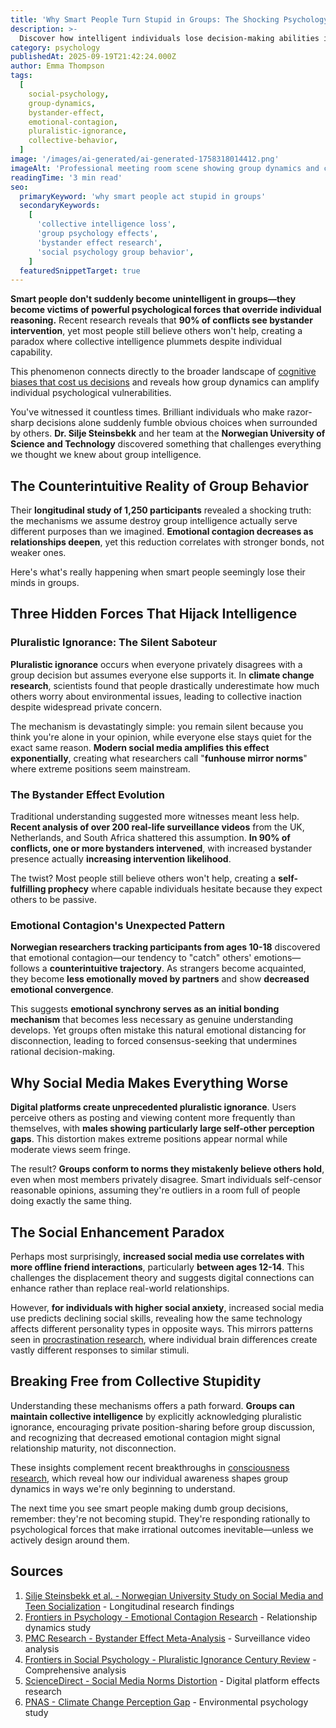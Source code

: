 ```yaml
---
title: 'Why Smart People Turn Stupid in Groups: The Shocking Psychology Behind Collective Intelligence Loss'
description: >-
  Discover how intelligent individuals lose decision-making abilities in group settings through groundbreaking social psychology research on bystander effects, emotional contagion, and pluralistic ignorance.
category: psychology
publishedAt: 2025-09-19T21:42:24.000Z
author: Emma Thompson
tags:
  [
    social-psychology,
    group-dynamics,
    bystander-effect,
    emotional-contagion,
    pluralistic-ignorance,
    collective-behavior,
  ]
image: '/images/ai-generated/ai-generated-1758318014412.png'
imageAlt: 'Professional meeting room scene showing group dynamics and collective behavior in psychology research documentation style'
readingTime: '3 min read'
seo:
  primaryKeyword: 'why smart people act stupid in groups'
  secondaryKeywords:
    [
      'collective intelligence loss',
      'group psychology effects',
      'bystander effect research',
      'social psychology group behavior',
    ]
  featuredSnippetTarget: true
---
```


**Smart people don't suddenly become unintelligent in groups—they become victims of powerful psychological forces that override individual reasoning.** Recent research reveals that **90% of conflicts see bystander intervention**, yet most people still believe others won't help, creating a paradox where collective intelligence plummets despite individual capability.

This phenomenon connects directly to the broader landscape of [cognitive biases that cost us decisions](/psychology/your-brain-lies-to-you-cognitive-biases-2025) and reveals how group dynamics can amplify individual psychological vulnerabilities.

You've witnessed it countless times. Brilliant individuals who make razor-sharp decisions alone suddenly fumble obvious choices when surrounded by others. **Dr. Silje Steinsbekk** and her team at the **Norwegian University of Science and Technology** discovered something that challenges everything we thought we knew about group intelligence.

## The Counterintuitive Reality of Group Behavior

Their **longitudinal study of 1,250 participants** revealed a shocking truth: the mechanisms we assume destroy group intelligence actually serve different purposes than we imagined. **Emotional contagion decreases as relationships deepen**, yet this reduction correlates with stronger bonds, not weaker ones.

Here's what's really happening when smart people seemingly lose their minds in groups.

## Three Hidden Forces That Hijack Intelligence

### Pluralistic Ignorance: The Silent Saboteur

**Pluralistic ignorance** occurs when everyone privately disagrees with a group decision but assumes everyone else supports it. In **climate change research**, scientists found that people drastically underestimate how much others worry about environmental issues, leading to collective inaction despite widespread private concern.

The mechanism is devastatingly simple: you remain silent because you think you're alone in your opinion, while everyone else stays quiet for the exact same reason. **Modern social media amplifies this effect exponentially**, creating what researchers call "**funhouse mirror norms**" where extreme positions seem mainstream.

### The Bystander Effect Evolution

Traditional understanding suggested more witnesses meant less help. **Recent analysis of over 200 real-life surveillance videos** from the UK, Netherlands, and South Africa shattered this assumption. **In 90% of conflicts, one or more bystanders intervened**, with increased bystander presence actually **increasing intervention likelihood**.

The twist? Most people still believe others won't help, creating a **self-fulfilling prophecy** where capable individuals hesitate because they expect others to be passive.

### Emotional Contagion's Unexpected Pattern

**Norwegian researchers tracking participants from ages 10-18** discovered that emotional contagion—our tendency to "catch" others' emotions—follows a **counterintuitive trajectory**. As strangers become acquainted, they become **less emotionally moved by partners** and show **decreased emotional convergence**.

This suggests **emotional synchrony serves as an initial bonding mechanism** that becomes less necessary as genuine understanding develops. Yet groups often mistake this natural emotional distancing for disconnection, leading to forced consensus-seeking that undermines rational decision-making.

## Why Social Media Makes Everything Worse

**Digital platforms create unprecedented pluralistic ignorance**. Users perceive others as posting and viewing content more frequently than themselves, with **males showing particularly large self-other perception gaps**. This distortion makes extreme positions appear normal while moderate views seem fringe.

The result? **Groups conform to norms they mistakenly believe others hold**, even when most members privately disagree. Smart individuals self-censor reasonable opinions, assuming they're outliers in a room full of people doing exactly the same thing.

## The Social Enhancement Paradox

Perhaps most surprisingly, **increased social media use correlates with more offline friend interactions**, particularly **between ages 12-14**. This challenges the displacement theory and suggests digital connections can enhance rather than replace real-world relationships.

However, **for individuals with higher social anxiety**, increased social media use predicts declining social skills, revealing how the same technology affects different personality types in opposite ways. This mirrors patterns seen in [procrastination research](/psychology/the-psychology-behind-why-we-procrastinate-even-when-we-know), where individual brain differences create vastly different responses to similar stimuli.

## Breaking Free from Collective Stupidity

Understanding these mechanisms offers a path forward. **Groups can maintain collective intelligence** by explicitly acknowledging pluralistic ignorance, encouraging private position-sharing before group discussion, and recognizing that decreased emotional contagion might signal relationship maturity, not disconnection.

These insights complement recent breakthroughs in [consciousness research](/psychology/scientists-cracked-consciousness-mystery-brain-research), which reveal how our individual awareness shapes group dynamics in ways we're only beginning to understand.

The next time you see smart people making dumb group decisions, remember: they're not becoming stupid. They're responding rationally to psychological forces that make irrational outcomes inevitable—unless we actively design around them.

## Sources

1. [Silje Steinsbekk et al. - Norwegian University Study on Social Media and Teen Socialization](https://www.psypost.org/social-media-has-a-counterintuitive-effect-on-teen-socialization-study-suggests/) - Longitudinal research findings
2. [Frontiers in Psychology - Emotional Contagion Research](https://online.ucpress.edu/collabra/article/11/1/136874/210595/How-Emotion-Contagion-Changes-as-Strangers-Become) - Relationship dynamics study
3. [PMC Research - Bystander Effect Meta-Analysis](https://pmc.ncbi.nlm.nih.gov/articles/PMC6099971/) - Surveillance video analysis
4. [Frontiers in Social Psychology - Pluralistic Ignorance Century Review](https://www.frontiersin.org/journals/social-psychology/articles/10.3389/frsps.2023.1260896/full) - Comprehensive analysis
5. [ScienceDirect - Social Media Norms Distortion](https://www.sciencedirect.com/science/article/abs/pii/S2352250X24001313) - Digital platform effects research
6. [PNAS - Climate Change Perception Gap](https://pmc.ncbi.nlm.nih.gov/articles/PMC6216292/) - Environmental psychology study
